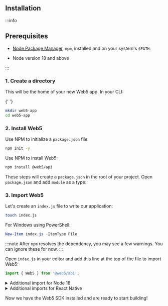 
<section class="docs-section">

## Installation

:::info

<h2>Prerequisites</h2>
<ul>
  <li>
    <p><a href="https://docs.npmjs.com/downloading-and-installing-node-js-and-npm" target="_blank">Node Package Manager</a>, <code>npm</code>, installed and on your system's <code>$PATH</code>.</p>
  </li>
  <li>
    <p>Node version 18 and above</p>
  </li>
</ul>
:::

### 1. Create a directory

<p>This will be the home of your new Web5 app. In your CLI: </p>{' '}

```bash
mkdir web5-app
cd web5-app
```

### 2. Install Web5

Use NPM to initialize a `package.json` file:

```bash
npm init -y
```

<p>Use NPM to install Web5:</p>

```bash
npm install @web5/api
```

These steps will create a `package.json` in the root of your project. Open `package.json` and add `module` as a type:

<PackageJson />

### 3. Import Web5

Let's create an `index.js` file to write our application:

```bash
touch index.js
```

For Windows using PowerShell:

```powershell
New-Item index.js -ItemType File
```

:::note
After `npm` resolves the dependency, you may see a few warnings. You can ignore these for now.
:::

Open `index.js` in your editor and add this line at the top of the file to import Web5:

```js
import { Web5 } from '@web5/api';
```

<details>
<summary>Additional import for Node 18</summary>

```js
/*
Needs globalThis.crypto polyfill. 
This is *not* the crypto you're thinking of.
It's the original crypto...CRYPTOGRAPHY.
*/
import { webcrypto } from 'node:crypto';

// @ts-ignore
if (!globalThis.crypto) globalThis.crypto = webcrypto;
```

</details>

<details>
<summary>Additional imports for React Native</summary>

```js
/*
React Native needs crypto.getRandomValues polyfill and sha512.
This is *not* the crypto you're thinking of.
It's the original crypto...CRYPTOGRAPHY.
*/
import 'react-native-get-random-values';
import { hmac } from '@noble/hashes/hmac';
import { sha256 } from '@noble/hashes/sha256';
import { sha512 } from '@noble/hashes/sha512';
ed.etc.sha512Sync = (...m) => sha512(ed.etc.concatBytes(...m));
ed.etc.sha512Async = (...m) => Promise.resolve(ed.etc.sha512Sync(...m));

secp.etc.hmacSha256Sync = (k, ...m) =>
  hmac(sha256, k, secp.etc.concatBytes(...m));
secp.etc.hmacSha256Async = (k, ...m) =>
  Promise.resolve(secp.etc.hmacSha256Sync(k, ...m));
```

</details>

Now we have the Web5 SDK installed and are ready to start building!

</section>
